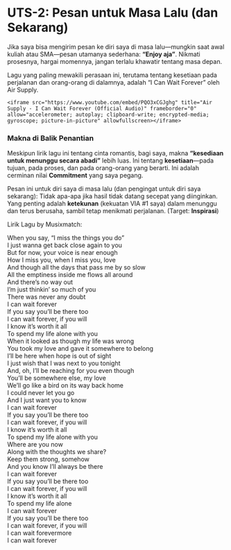 # UTS-2: Pesan untuk Masa Lalu (dan Sekarang)

Jika saya bisa mengirim pesan ke diri saya di masa lalu—mungkin saat awal kuliah atau SMA—pesan utamanya sederhana: **"Enjoy aja"**. Nikmati prosesnya, hargai momennya, jangan terlalu khawatir tentang masa depan.

Lagu yang paling mewakili perasaan ini, terutama tentang kesetiaan pada perjalanan dan orang-orang di dalamnya, adalah "I Can Wait Forever" oleh Air Supply.

    
    <iframe src="https://www.youtube.com/embed/PQO3xCGJghg" title="Air Supply - I Can Wait Forever (Official Audio)" frameborder="0" allow="accelerometer; autoplay; clipboard-write; encrypted-media; gyroscope; picture-in-picture" allowfullscreen></iframe>
    

### Makna di Balik Penantian

Meskipun lirik lagu ini tentang cinta romantis, bagi saya, makna **"kesediaan untuk menunggu secara abadi"** lebih luas. Ini tentang **kesetiaan**—pada tujuan, pada proses, dan pada orang-orang yang berarti. Ini adalah cerminan nilai **Commitment** yang saya pegang.

Pesan ini untuk diri saya di masa lalu (dan pengingat untuk diri saya sekarang): Tidak apa-apa jika hasil tidak datang secepat yang diinginkan. Yang penting adalah **ketekunan** (kekuatan VIA #1 saya) dalam menunggu dan terus berusaha, sambil tetap menikmati perjalanan. (Target: **Inspirasi**)

Lirik Lagu by Musixmatch:

| When you say, "I miss the things you do"
| I just wanna get back close again to you
| But for now, your voice is near enough
| How I miss you, when I miss you, love
| And though all the days that pass me by so slow
| All the emptiness inside me flows all around
| And there's no way out
| I'm just thinkin' so much of you
| There was never any doubt
| I can wait forever
| If you say you'll be there too
| I can wait forever, if you will
| I know it's worth it all
| To spend my life alone with you
| When it looked as though my life was wrong
| You took my love and gave it somewhere to belong
| I'll be here when hope is out of sight
| I just wish that I was next to you tonight
| And, oh, I'll be reaching for you even though
| You'll be somewhere else, my love
| We'll go like a bird on its way back home
| I could never let you go
| And I just want you to know
| I can wait forever
| If you say you'll be there too
| I can wait forever, if you will
| I know it's worth it all
| To spend my life alone with you
| Where are you now
| Along with the thoughts we share?
| Keep them strong, somehow
| And you know I'll always be there
| I can wait forever
| If you say you'll be there too
| I can wait forever, if you will
| I know it's worth it all
| To spend my life alone
| I can wait forever
| If you say you'll be there too
| I can wait forever, if you will
| I can wait forevermore
| I can wait forever